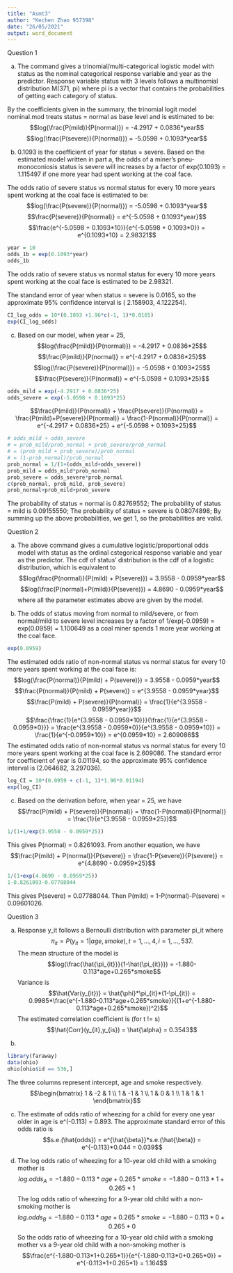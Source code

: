 ```yaml
---
title: "Asmt3"
author: "Kechen Zhao 957398"
date: "26/05/2021"
output: word_document
---
```


Question 1

a. The command gives a trinomial/multi-categorical logistic model with status as the nominal categorical response variable and year as the predictor. Response variable status with 3 levels follows a multinomial distribution M(371, pi) where pi is a vector that contains the probabilities of getting each category of status. 

By the coefficients given in the summary, the trinomial logit model nominal.mod treats status = normal as base level and is estimated to be:
$$log(\frac{P(mild)}{P(normal)}) = -4.2917 + 0.0836*year$$
$$log(\frac{P(severe)}{P(normal)}) = -5.0598 + 0.1093*year$$

b. 0.1093 is the coefficient of year for status = severe. Based on the estimated model written in part a, the odds of a miner's pneu-monoconiosis status is severe will increases by a factor of exp(0.1093) = 1.115497 if one more year had spent working at the coal face. 

The odds ratio of severe status vs normal status for every 10 more years spent working at the coal face is estimated to be:
$$log(\frac{P(severe)}{P(normal)}) = -5.0598 + 0.1093*year$$
$$\frac{P(severe)}{P(normal)} = e^{-5.0598 + 0.1093*year}$$
$$\frac{e^{-5.0598 + 0.1093*10}}{e^{-5.0598 + 0.1093*0}} = e^{0.1093*10} = 2.98321$$
```r
year = 10
odds_1b = exp(0.1093*year)
odds_1b
```
The odds ratio of severe status vs normal status for every 10 more years spent working at the coal face is estimated to be 2.98321. 

The standand error of year when status = severe is 0.0165, so the approximate 95% confidence interval is ( 2.158903, 4.122254).
```r
CI_log_odds = 10*(0.1093 +1.96*c(-1, 1)*0.0165)
exp(CI_log_odds)
```
c. 
Based on our model, when year = 25, 
$$log(\frac{P(mild)}{P(normal)}) = -4.2917 + 0.0836*25$$
$$\frac{P(mild)}{P(normal)} = e^{-4.2917 + 0.0836*25}$$
$$log(\frac{P(severe)}{P(normal)}) = -5.0598 + 0.1093*25$$
$$\frac{P(severe)}{P(normal)} = e^{-5.0598 + 0.1093*25}$$

```r
odds_mild = exp(-4.2917 + 0.0836*25)
odds_severe = exp(-5.0598 + 0.1093*25)
```
$$\frac{P(mild)}{P(normal)} + \frac{P(severe)}{P(normal)} = \frac{P(mild)+P(severe)}{P(normal)} = \frac{1-P(normal)}{P(normal)} = e^{-4.2917 + 0.0836*25} + e^{-5.0598 + 0.1093*25}$$
```r
# odds_mild + odds_severe 
# = prob_mild/prob_normal + prob_severe/prob_normal 
# = (prob_mild + prob_severe)/prob_normal
# = (1-prob_normal)/prob_normal
prob_normal = 1/(1+(odds_mild+odds_severe))
prob_mild = odds_mild*prob_normal
prob_severe = odds_severe*prob_normal
c(prob_normal, prob_mild, prob_severe)
prob_normal+prob_mild+prob_severe
```
The probability of status = normal is 0.82769552;
The probability of status = mild is 0.09155550;
The probability of status = severe is 0.08074898;
By summing up the above probabilities, we get 1, so the probabilities are valid. 

Question 2

a. The above command gives a cumulative logistic/proportional odds model with status as the ordinal cstegorical response variable and year as the predictor. The cdf of status' distribution is the cdf of a logistic distribution, which is equivalent to 
$$log(\frac{P(normal)}{P(mild) + P(severe)}) = 3.9558 - 0.0959*year$$
$$log(\frac{P(normal)+P(mild)}{P(severe)}) = 4.8690 - 0.0959*year$$
where all the parameter estimates above are given by the model. 

b. The odds of status moving from normal to mild/severe, or from normal/mild to severe level increases by a factor of 1/exp(-0.0959) = exp(0.0959) = 1.100649 as a coal miner spends 1 more year working at the coal face. 
```r
exp(0.0959)
```
The estimated odds ratio of non-normal status vs normal status for every 10 more years spent working at the coal face is:
$$log(\frac{P(normal)}{P(mild) + P(severe)}) = 3.9558 - 0.0959*year$$
$$\frac{P(normal)}{P(mild) + P(severe)} = e^{3.9558 - 0.0959*year}$$
$$\frac{P(mild) + P(severe)}{P(normal)} = \frac{1}{e^{3.9558 - 0.0959*year}}$$
$$\frac{\frac{1}{e^{3.9558 - 0.0959*10}}}{\frac{1}{e^{3.9558 - 0.0959*0}}} = \frac{e^{3.9558 - 0.0959*0}}{e^{3.9558 - 0.0959*10}} = \frac{1}{e^{-0.0959*10}} = e^{0.0959*10} = 2.609086$$
The estimated odds ratio of non-normal status vs normal status for every 10 more years spent working at the coal face is 2.609086.
The standard error for coefficient of year is 0.01194, so the approximate 95% confidence interval is (2.064682, 3.297036).
```r
log_CI = 10*(0.0959 + c(-1, 1)*1.96*0.01194)
exp(log_CI)
```
c. Based on the derivation before, when year = 25, we have
$$\frac{P(mild) + P(severe)}{P(normal)} = \frac{1-P(normal)}{P(normal)} = \frac{1}{e^{3.9558 - 0.0959*25}}$$
```r
1/(1+1/exp(3.9558 - 0.0959*25))
```
This gives P(normal) = 0.8261093.
From another equation, we have 
$$\frac{P(mild) + P(normal)}{P(severe)} = \frac{1-P(severe)}{P(severe)} = e^{4.8690 - 0.0959*25}$$
```r
1/(1+exp(4.8690 - 0.0959*25))
1-0.8261093-0.07788044
```
This gives P(severe) = 0.07788044. Then P(mild) = 1-P(normal)-P(severe) = 0.09601026. 

Question 3

a. Response y_it follows a Bernoulli distribution with parameter pi_it where
$$\pi_{it} = P(y_{it} = 1|age, smoke), t = 1,...,4, i = 1,...,537.$$
The mean structure of the model is
$$log(\frac{\hat{\pi_{it}}}{1-\hat{\pi_{it}}}) = -1.880-0.113*age+0.265*smoke$$
Variance is
$$\hat{Var(y_{it})} = \hat{\phi}*\pi_{it}*(1-\pi_{it}) = 0.9985*\frac{e^{-1.880-0.113*age+0.265*smoke}}{(1+e^{-1.880-0.113*age+0.265*smoke})^2}$$
The estimated correlation coefficient is (for t != s)
$$\hat{Corr}(y_{it},y_{is}) = \hat{\alpha} = 0.3543$$

b. 
```r
library(faraway)
data(ohio)
ohio[ohio$id == 536,]
```
The three columns represent intercept, age and smoke respectively. 
$$\begin{bmatrix} 1 & -2 & 1 \\ 1 & -1 & 1 \\ 1 & 0 & 1 \\ 1 & 1 & 1 \end{bmatrix}$$

c. The estimate of odds ratio of wheezing for a child for every one year older in age is e^(-0.113) = 0.893.
The approximate standard error of this odds ratio is
$$s.e.(\hat{odds}) = e^{\hat{\beta}}*s.e.(\hat{\beta}) = e^{-0.113}*0.044 = 0.039$$

d. The log odds ratio of wheezing for a 10-year old child with a smoking mother is
$$log.odds_{A} = -1.880-0.113*age+0.265*smoke = -1.880-0.113*1+0.265*1$$
The log odds ratio of wheezing for a 9-year old child with a non-smoking mother is
$$log.odds_{B} = -1.880-0.113*age+0.265*smoke = -1.880-0.113*0+0.265*0$$
So the odds ratio of wheezing for a 10-year old child with a smoking mother vs a 9-year old child with a non-smoking mother is
$$\frac{e^{-1.880-0.113*1+0.265*1}}{e^{-1.880-0.113*0+0.265*0}} = e^{-0.113*1+0.265*1} = 1.164$$














